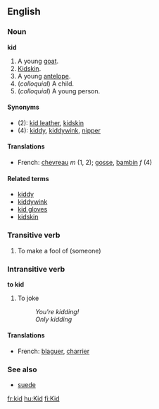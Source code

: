 ==English==
===Noun===
'''kid'''

#A young [[goat]].
#[[Kidskin]].
#A young [[antelope]].
#(''colloquial'') A child.
#(''colloquial'') A young person.

====Synonyms====
*(2): [[kid leather]], [[kidskin]]
*(4): [[kiddy]], [[kiddywink]], [[nipper]]

====Translations====
*French: [[chevreau]] ''m'' (1, 2); [[gosse]], [[bambin]] ''f'' (4)

====Related terms====
*[[kiddy]]
*[[kiddywink]]
*[[kid gloves]]
*[[kidskin]]

===Transitive verb===
#To make a fool of (someone)

===Intransitive verb===
'''to kid'''

#To joke
#:''You're kidding!''
#:''Only kidding''

====Translations====
*French: [[blaguer]], [[charrier]]

===See also===
*[[suede]]

[[fr:kid]]
[[hu:Kid]]
[[fi:Kid]]
